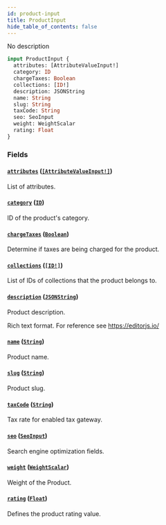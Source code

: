 ```yaml
---
id: product-input
title: ProductInput
hide_table_of_contents: false
---
```


No description

```graphql
input ProductInput {
  attributes: [AttributeValueInput!]
  category: ID
  chargeTaxes: Boolean
  collections: [ID!]
  description: JSONString
  name: String
  slug: String
  taxCode: String
  seo: SeoInput
  weight: WeightScalar
  rating: Float
}
```

### Fields

#### [`attributes`](#) ([`[AttributeValueInput!]`](../../../developer/api-reference/inputs/attribute-value-input))

List of attributes.

#### [`category`](#) ([`ID`](../../../developer/api-reference/scalars/id))

ID of the product's category.

#### [`chargeTaxes`](#) ([`Boolean`](../../../developer/api-reference/scalars/boolean))

Determine if taxes are being charged for the product.

#### [`collections`](#) ([`[ID!]`](../../../developer/api-reference/scalars/id))

List of IDs of collections that the product belongs to.

#### [`description`](#) ([`JSONString`](../../../developer/api-reference/scalars/jsonstring))

Product description.

Rich text format. For reference see https://editorjs.io/

#### [`name`](#) ([`String`](../../../developer/api-reference/scalars/string))

Product name.

#### [`slug`](#) ([`String`](../../../developer/api-reference/scalars/string))

Product slug.

#### [`taxCode`](#) ([`String`](../../../developer/api-reference/scalars/string))

Tax rate for enabled tax gateway.

#### [`seo`](#) ([`SeoInput`](../../../developer/api-reference/inputs/seo-input))

Search engine optimization fields.

#### [`weight`](#) ([`WeightScalar`](../../../developer/api-reference/scalars/weight-scalar))

Weight of the Product.

#### [`rating`](#) ([`Float`](../../../developer/api-reference/scalars/float))

Defines the product rating value.
